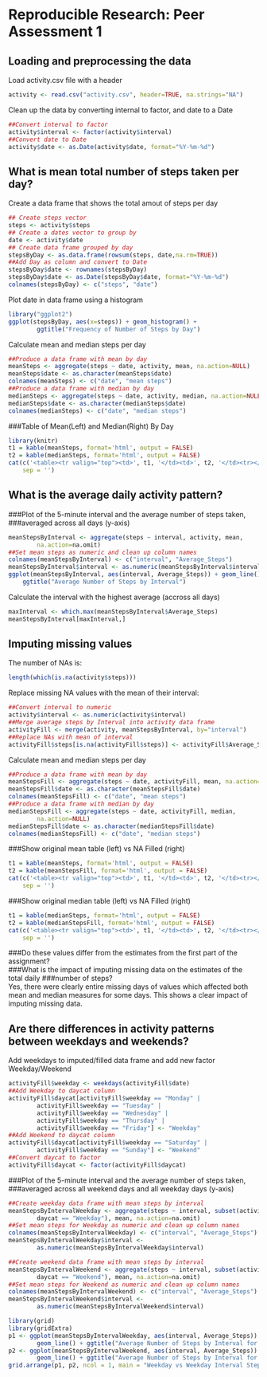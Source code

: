 # Reproducible Research: Peer Assessment 1

## Loading and preprocessing the data
Load activity.csv file with a header
```r
activity <- read.csv("activity.csv", header=TRUE, na.strings="NA")
```

Clean up the data by converting internal to factor, and date to a Date
```r
##Convert interval to factor
activity$interval <- factor(activity$interval)
##Convert date to Date
activity$date <- as.Date(activity$date, format="%Y-%m-%d")
```


## What is mean total number of steps taken per day?
Create a data frame that shows the total amout of steps per day
```r
## Create steps vector
steps <- activity$steps
## Create a dates vector to group by
date <- activity$date
## Create data frame grouped by day
stepsByDay <- as.data.frame(rowsum(steps, date,na.rm=TRUE))
##Add Day as column and convert to Date
stepsByDay$date <- rownames(stepsByDay)
stepsByDay$date <- as.Date(stepsByDay$date, format="%Y-%m-%d")
colnames(stepsByDay) <- c("steps", "date")
```

Plot date in data frame using a histogram
```r
library("ggplot2")
ggplot(stepsByDay, aes(x=steps)) + geom_histogram() +
        ggtitle("Frequency of Number of Steps by Day")
```

Calculate mean and median steps per day
```r
##Produce a data frame with mean by day
meanSteps <- aggregate(steps ~ date, activity, mean, na.action=NULL)
meanSteps$date <- as.character(meanSteps$date)
colnames(meanSteps) <- c("date", "mean steps")
##Produce a data frame with median by day
medianSteps <- aggregate(steps ~ date, activity, median, na.action=NULL)
medianSteps$date <- as.character(medianSteps$date)
colnames(medianSteps) <- c("date", "median steps")
```

###Table of Mean(Left) and Median(Right) By Day
```r
library(knitr)
t1 = kable(meanSteps, format='html', output = FALSE)
t2 = kable(medianSteps, format='html', output = FALSE)
cat(c('<table><tr valign="top"><td>', t1, '</td><td>', t2, '</td><tr></table>'),
    sep = '')
```


## What is the average daily activity pattern?
###Plot  of the 5-minute interval and the average number of steps taken, 
###averaged across all days (y-axis)
```r
meanStepsByInterval <- aggregate(steps ~ interval, activity, mean, 
        na.action=na.omit)
##Set mean steps as numeric and clean up column names
colnames(meanStepsByInterval) <- c("interval", "Average_Steps")
meanStepsByInterval$interval <- as.numeric(meanStepsByInterval$interval)
ggplot(meanStepsByInterval, aes(interval, Average_Steps)) + geom_line() +
    ggtitle("Average Number of Steps by Interval")
```

Calculate the interval with the highest average (accross all days)
```r
maxInterval <- which.max(meanStepsByInterval$Average_Steps)
meanStepsByInterval[maxInterval,]
```

## Imputing missing values

The number of NAs is:
```r
length(which(is.na(activity$steps)))
```

Replace missing NA values with the mean of their interval:
```r
##Convert interval to numeric
activity$interval <- as.numeric(activity$interval)
##Merge average steps by Interval into activity data frame
activityFill <- merge(activity, meanStepsByInterval, by="interval")
##Replace NAs with mean of interval
activityFill$steps[is.na(activityFill$steps)] <- activityFill$Average_Steps
```

Calculate mean and median steps per day
```r
##Produce a data frame with mean by day
meanStepsFill <- aggregate(steps ~ date, activityFill, mean, na.action=NULL)
meanStepsFill$date <- as.character(meanStepsFill$date)
colnames(meanStepsFill) <- c("date", "mean steps")
##Produce a data frame with median by day
medianStepsFill <- aggregate(steps ~ date, activityFill, median, 
        na.action=NULL)
medianStepsFill$date <- as.character(medianStepsFill$date)
colnames(medianStepsFill) <- c("date", "median steps")
```

###Show original mean table (left) vs NA Filled (right)
```r
t1 = kable(meanSteps, format='html', output = FALSE)
t2 = kable(meanStepsFill, format='html', output = FALSE)
cat(c('<table><tr valign="top"><td>', t1, '</td><td>', t2, '</td><tr></table>'),
    sep = '')
```

###Show original median table (left) vs NA Filled (right)
```r
t1 = kable(medianSteps, format='html', output = FALSE)
t2 = kable(medianStepsFill, format='html', output = FALSE)
cat(c('<table><tr valign="top"><td>', t1, '</td><td>', t2, '</td><tr></table>'),
    sep = '')
```
  
  
###Do these values differ from the estimates from the first part of the assignment?  
###What is the impact of imputing missing data on the estimates of the total daily
###number of steps?  
Yes, there were clearly entire missing days of values which affected both  
mean and median measures for some days.  This shows a clear impact of imputing
missing data.


## Are there differences in activity patterns between weekdays and weekends?
Add weekdays to imputed/filled data frame and add new factor Weekday/Weekend
```r
activityFill$weekday <- weekdays(activityFill$date)
##Add Weekday to daycat column
activityFill$daycat[activityFill$weekday == "Monday" | 
        activityFill$weekday == "Tuesday" | 
        activityFill$weekday == "Wednesday" | 
        activityFill$weekday == "Thursday" | 
        activityFill$weekday == "Friday"] <- "Weekday"
##Add Weekend to daycat column
activityFill$daycat[activityFill$weekday == "Saturday" | 
        activityFill$weekday == "Sunday"] <- "Weekend"
##Convert daycat to factor
activityFill$daycat <- factor(activityFill$daycat)
```

###Plot  of the 5-minute interval and the average number of steps taken, 
###averaged across all weekend days and all weekday days (y-axis)
```r
##Create weekday data frame with mean steps by interval
meanStepsByIntervalWeekday <- aggregate(steps ~ interval, subset(activityFill,
        daycat == "Weekday"), mean, na.action=na.omit)
##Set mean steps for Weekday as numeric and clean up column names
colnames(meanStepsByIntervalWeekday) <- c("interval", "Average_Steps")
meanStepsByIntervalWeekday$interval <- 
        as.numeric(meanStepsByIntervalWeekday$interval)

##Create weekend data frame with mean steps by interval
meanStepsByIntervalWeekend <- aggregate(steps ~ interval, subset(activityFill,
        daycat == "Weekend"), mean, na.action=na.omit)
##Set mean steps for Weekend as numeric and clean up column names
colnames(meanStepsByIntervalWeekend) <- c("interval", "Average_Steps")
meanStepsByIntervalWeekend$interval <- 
        as.numeric(meanStepsByIntervalWeekend$interval)

library(grid)
library(gridExtra)
p1 <- ggplot(meanStepsByIntervalWeekday, aes(interval, Average_Steps)) + 
        geom_line() + ggtitle("Average Number of Steps by Interval for Weekday Days")
p2 <- ggplot(meanStepsByIntervalWeekend, aes(interval, Average_Steps)) + 
        geom_line() + ggtitle("Average Number of Steps by Interval for Weekend Days")
grid.arrange(p1, p2, ncol = 1, main = "Weekday vs Weekday Interval Steps")
```